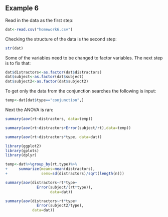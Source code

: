## Example 6

<!--
Set the working directory.
No Rchunk is needed to accomplish this.
-->

<!--
Read in the homework6.csv data. For each of the following steps you
should preface your R commands with some plain English explanation.
The fabricated data are supposed to approximate how people perform
in different types of visual searches. Specifically, we're 
comparing performance in feature searches (e.g. looking for a red
X among green Xs) and conjunction searches (e.g. looking for a red
X among green Xs and red Os). We're also looking at how the number
of distractors within the search display effect our data.
-->

Read in the data as the first step:

```r
dat<-read.csv("homework6.csv")
```


<!--
Check the structure of the data and change any variables that should
be factor variables into factor variables
-->

Checking the structure of the data is the second step:

```r
str(dat)
```

Some of the variables need to be changed to factor variables. The next step is to fix that:

```r
dat$distractors<-as.factor(dat$distractors)
dat$subject<-as.factor(dat$subject)
dat$subject2<-as.factor(dat$subject2)
```

<!--
Perform a one-way between-subjects ANOVA examining for effects of 
the the number of distractors for the conjunction searches only.
Also create a line graph to help you interpret the results of your
analysis.
-->

To get only the data from the conjunction searches the following is input:

```r
temp<-dat[dat$type=="conjunction",]
```

Next the ANOVA is ran:

```r
summary(aov(rt~distractors, data=temp))
```

<!--
Perform a one-way within subjects ANOVA on the same data you analyzed
earlier. Tip: use subject as the subjects variable for this analysis.
-->

```r
summary(aov(rt~distractors+Error(subject/rt),data=temp))
```

<!--
Perform a between-subjects ANOVA examining for the effects of and
interactions between the number of distractors and the search type.
Make sure to interpret your results.
-->

```r
summary(aov(rt~distractors*type, data=dat))
```

<!--
Create a line graph and a grouped bar graph to help us interpret
the results of the previous analyses. Include error bars in your
figures.
-->

```r
library(ggplot2)
library(gplots)
library(dplyr)

temp<-dat%>%group_by(rt,type)%>%
+     summarize(means=mean(distractors),
+               sems=sd(distractors)/sqrt(length(n)))


```
<!--
Interpret the statistical results in light of the figures.
-->


<!--
Perform a within-subjects two-way ANOVA examining for the effects
of and interactions between number of distractors and search type.
Tip: use subject as the subject's variable for this analysis.
Interpret the results of the analysis based on the statistical
results and your earlier figures.
-->

```r
summary(aov(distractors~rt*type+
              Error(subject/(rt*type)),
                    data=dat))
```


<!--
Finally conduct and interpret the results of a mixed ANOVA in which
number of distractors varies within subjects and the type of search
varies between subjects. Make sure to interpret your results. Tip:
use subject2 as your subject's variable for this analysis.
-->
```r
summary(aov(distractors~rt*type+
              Error(subject2/type),
            data=dat))
```